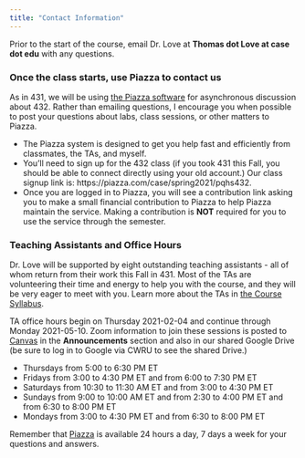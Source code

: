 ```yaml
---
title: "Contact Information"
---
```


Prior to the start of the course, email Dr. Love at **Thomas dot Love at case dot edu** with any questions.

### Once the class starts, use Piazza to contact us

As in 431, we will be using [the Piazza software](https://piazza.com/case/spring2021/pqhs432) for asynchronous discussion about 432. Rather than emailing questions, I encourage you when possible to post your questions about labs, class sessions, or other matters to Piazza.

- The Piazza system is designed to get you help fast and efficiently from classmates, the TAs, and myself. 
- You'll need to sign up for the 432 class (if you took 431 this Fall, you should be able to connect directly using your old account.) Our class signup link is: https://piazza.com/case/spring2021/pqhs432.
- Once you are logged in to Piazza, you will see a contribution link asking you to make a small financial contribution to Piazza to help Piazza maintain the service. Making a contribution is **NOT** required for you to use the service through the semester.

### Teaching Assistants and Office Hours

Dr. Love will be supported by eight outstanding teaching assistants - all of whom return from their work this Fall in 431. Most of the TAs are volunteering their time and energy to help you with the course, and they will be very eager to meet with you. Learn more about the TAs in [the Course Syllabus](https://thomaselove.github.io/432-2021-syllabus/teaching-assistants.html). 

TA office hours begin on Thursday 2021-02-04 and continue through Monday 2021-05-10. Zoom information to join these sessions is posted to [Canvas](https::/canvas.case.edu) in the **Announcements** section and also in our shared Google Drive (be sure to log in to Google via CWRU to see the shared Drive.)

- Thursdays from 5:00 to 6:30 PM ET
- Fridays from 3:00 to 4:30 PM ET and from 6:00 to 7:30 PM ET
- Saturdays from 10:30 to 11:30 AM ET and from 3:00 to 4:30 PM ET
- Sundays from 9:00 to 10:00 AM ET and from 2:30 to 4:00 PM ET and from 6:30 to 8:00 PM ET
- Mondays from 3:00 to 4:30 PM ET and from 6:30 to 8:00 PM ET

Remember that [Piazza](https://piazza.com/case/spring2021/pqhs432) is available 24 hours a day, 7 days a week for your questions and answers.
